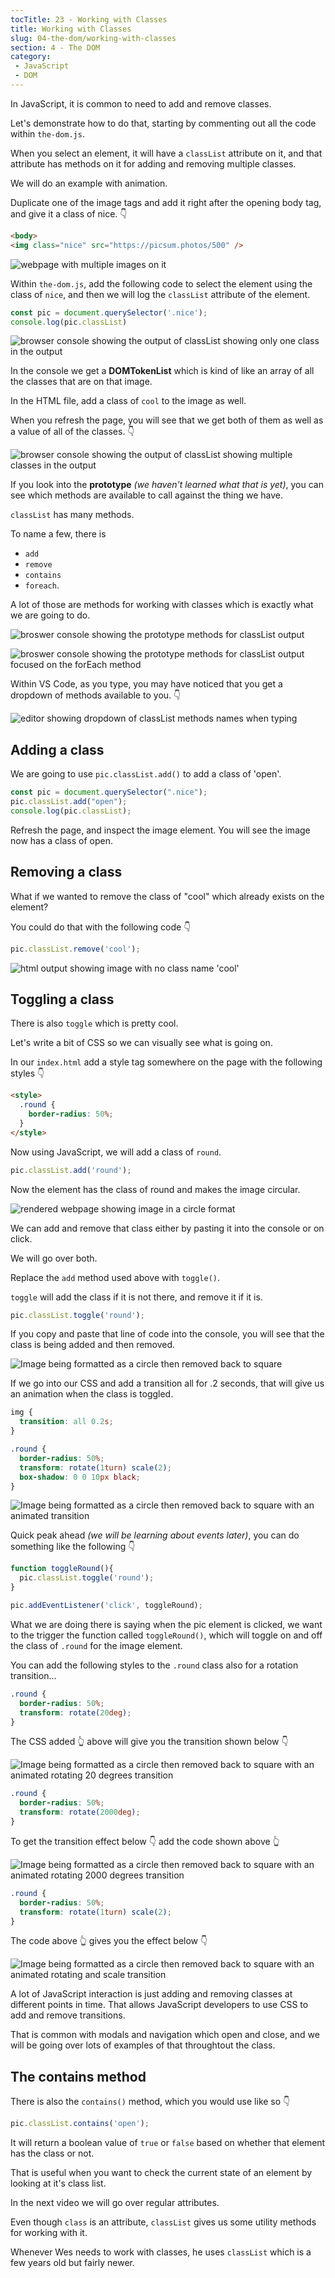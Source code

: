 ```yaml
---
tocTitle: 23 - Working with Classes
title: Working with Classes
slug: 04-the-dom/working-with-classes
section: 4 - The DOM
category:
 - JavaScript
 - DOM
---
```


In JavaScript, it is common to need to add and remove classes.

Let's demonstrate how to do that, starting by commenting out all the code within `the-dom.js`.

When you select an element, it will have a `classList` attribute on it, and that attribute has methods on it for adding and removing multiple classes.

We will do an example with animation.

Duplicate one of the image tags and add it right after the opening body tag, and give it a class of nice. 👇

```html
<body>
<img class="nice" src="https://picsum.photos/500" />
```

![webpage with multiple images on it](./1443.webp)

Within `the-dom.js`, add the following code to select the element using the class of `nice`, and then we will log the `classList` attribute of the element.

```js
const pic = document.querySelector('.nice');
console.log(pic.classList)
```

![browser console showing the output of classList showing only one class in the output](./237.webp)

In the console we get a **DOMTokenList** which is kind of like an array of all the classes that are on that image.

In the HTML file, add a class of `cool` to the image as well.

When you refresh the page, you will see that we get both of them as well as a value of all of the classes.  👇

![browser console showing the output of classList showing multiple classes in the output](./238.webp)

If you look into the **prototype** _(we haven't learned what that is yet)_, you can see which methods are available to call against the thing we have.

`classList` has many methods.

To name a few, there is
- `add`
- `remove`
- `contains`
- `foreach`.

A lot of those are methods for working with classes which is exactly what we are going to do.

![broswer console showing the prototype methods for classList output](./239.webp)

![broswer console showing the prototype methods for classList output focused on the forEach method](./240.webp)

Within VS Code, as you type, you may have noticed that you get a dropdown of methods available to you. 👇

![editor showing dropdown of classList methods names when typing](./241.webp)

## Adding a class

We are going to use `pic.classList.add()` to add a class of 'open'.

```js
const pic = document.querySelector(".nice");
pic.classList.add("open");
console.log(pic.classList);
```

Refresh the page, and inspect the image element. You will see the image now has a class of open.

## Removing a class

What if we wanted to remove the class of "cool" which already exists on the element?

You could do that with the following code 👇

```js
pic.classList.remove('cool');
```

![html output showing image with no class name 'cool'](./242.webp)

## Toggling a class

There is also `toggle` which is pretty cool.

Let's write a bit of CSS so we can visually see what is going on.

In our `index.html` add a style tag somewhere on the page with the following styles 👇

```html
<style>
  .round {
    border-radius: 50%;
  }
</style>
```

Now using JavaScript, we will add a class of `round`.

```js
pic.classList.add('round');
```

Now the element has the class of round and makes the image circular.

![rendered webpage showing image in a circle format](./1444.webp)

We can add and remove that class either by pasting it into the console or on click.

We will go over both.

Replace the `add` method used above with `toggle()`.

`toggle` will add the class if it is not there, and remove it if it is.

```js
pic.classList.toggle('round');
```

If you copy and paste that line of code into the console, you will see that the class is being added and then removed.

![Image being formatted as a circle then removed back to square](./round.gif)

If we go into our CSS and add a transition all for .2 seconds, that will give us an animation when the class is toggled.

```css
img {
  transition: all 0.2s;
}

.round {
  border-radius: 50%;
  transform: rotate(1turn) scale(2);
  box-shadow: 0 0 10px black;
}
```

![Image being formatted as a circle then removed back to square with an animated transition](./round-transition.gif)

Quick peak ahead _(we will be learning about events later)_, you can do something like the following 👇

```js
function toggleRound(){
  pic.classList.toggle('round');
}

pic.addEventListener('click', toggleRound);
```

What we are doing there is saying when the pic element is clicked, we want to the trigger the function called `toggleRound()`, which will toggle on and off the class of `.round` for the image element.

You can add the following styles to the `.round` class also for a rotation transition...

```css
.round {
  border-radius: 50%;
  transform: rotate(20deg);
}
```

The CSS added 👆 above will give you the transition shown below 👇

![Image being formatted as a circle then removed back to square with an animated rotating 20 degrees transition](./transition1.gif)

```css
.round {
  border-radius: 50%;
  transform: rotate(2000deg);
}
```

To get the transition effect below 👇 add the code shown above 👆

![Image being formatted as a circle then removed back to square with an animated rotating 2000 degrees transition](./transition2.gif)

```css
.round {
  border-radius: 50%;
  transform: rotate(1turn) scale(2);
}
```

The code above 👆 gives you the effect below 👇

![Image being formatted as a circle then removed back to square with an animated rotating and scale transition](./transition3.gif)

A lot of JavaScript interaction is just adding and removing classes at different points in time. That allows JavaScript developers to use CSS to add and remove transitions.

That is common with modals and navigation which open and close, and we will be going over lots of examples of that throughtout the class.

## The contains method

There is also the `contains()` method, which you would use like so 👇

```js
pic.classList.contains('open');
```

It will return a boolean value of `true` or `false` based on whether that element has the class or not.

That is useful when you want to check the current state of an element by looking at it's class list.

In the next video we will go over regular attributes.

Even though `class` is an attribute, `classList` gives us some utility methods for working with it.

Whenever Wes needs to work with classes, he uses `classList` which is a few years old but fairly newer.
